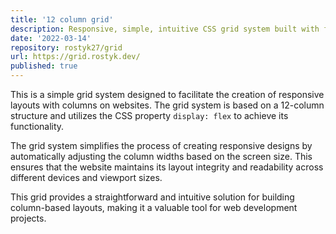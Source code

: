 ```yaml
---
title: '12 column grid'
description: Responsive, simple, intuitive CSS grid system built with flex.
date: '2022-03-14'
repository: rostyk27/grid
url: https://grid.rostyk.dev/
published: true
---
```


This is a simple grid system designed to facilitate the creation of responsive layouts with columns on websites. The grid system is based on a 12-column structure and utilizes the CSS property `display: flex` to achieve its functionality.

The grid system simplifies the process of creating responsive designs by automatically adjusting the column widths based on the screen size. This ensures that the website maintains its layout integrity and readability across different devices and viewport sizes.

This grid provides a straightforward and intuitive solution for building column-based layouts, making it a valuable tool for web development projects.
